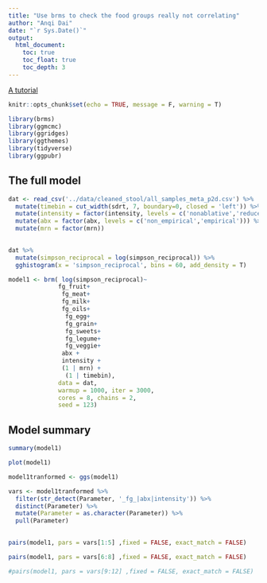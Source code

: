 ```yaml
---
title: "Use brms to check the food groups really not correlating"
author: "Anqi Dai"
date: "`r Sys.Date()`"
output:
  html_document:
    toc: true
    toc_float: true
    toc_depth: 3
---
```


<a href="https://www.rensvandeschoot.com/tutorials/brms-started/" target="_blank">A tutorial</a>

```r
knitr::opts_chunk$set(echo = TRUE, message = F, warning = T)
```

```r
library(brms)  
library(ggmcmc)
library(ggridges)
library(ggthemes)
library(tidyverse)
library(ggpubr)
```

## The full model

```r
dat <- read_csv('../data/cleaned_stool/all_samples_meta_p2d.csv') %>% 
  mutate(timebin = cut_width(sdrt, 7, boundary=0, closed = 'left')) %>% 
  mutate(intensity = factor(intensity, levels = c('nonablative','reduced','ablative'))) %>% 
  mutate(abx = factor(abx, levels = c('non_empirical','empirical'))) %>% 
  mutate(mrn = factor(mrn)) 
    

dat %>% 
  mutate(simpson_reciprocal = log(simpson_reciprocal)) %>% 
  gghistogram(x = 'simpson_reciprocal', bins = 60, add_density = T)
```


```r
model1 <- brm( log(simpson_reciprocal)~ 
              fg_fruit+
               fg_meat+
               fg_milk+
               fg_oils+
                fg_egg+ 
                fg_grain+
                fg_sweets+
                fg_legume+
                fg_veggie+
               abx + 
               intensity + 
               (1 | mrn) +
                (1 | timebin),  
              data = dat, 
              warmup = 1000, iter = 3000, 
              cores = 8, chains = 2, 
              seed = 123) 
```

## Model summary

```r
summary(model1)

plot(model1)

model1tranformed <- ggs(model1)

vars <- model1tranformed %>% 
  filter(str_detect(Parameter, '_fg_|abx|intensity')) %>% 
  distinct(Parameter) %>% 
  mutate(Parameter = as.character(Parameter)) %>% 
  pull(Parameter)
  

pairs(model1, pars = vars[1:5] ,fixed = FALSE, exact_match = FALSE)

pairs(model1, pars = vars[6:8] ,fixed = FALSE, exact_match = FALSE)

#pairs(model1, pars = vars[9:12] ,fixed = FALSE, exact_match = FALSE)
```




